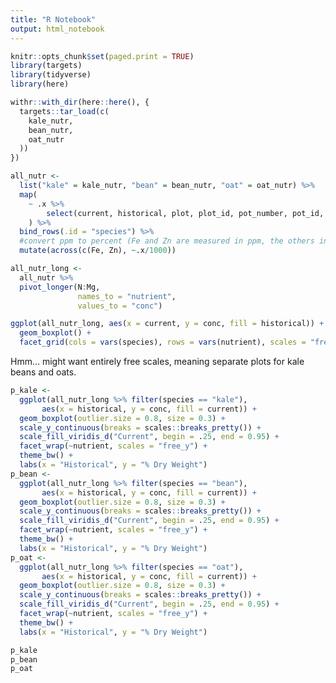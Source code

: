 ```yaml
---
title: "R Notebook"
output: html_notebook
---
```


```r
knitr::opts_chunk$set(paged.print = TRUE)
library(targets)
library(tidyverse)
library(here)
```


```r
withr::with_dir(here::here(), {
  targets::tar_load(c(
    kale_nutr,
    bean_nutr,
    oat_nutr
  ))
})
```

```r
all_nutr <- 
  list("kale" = kale_nutr, "bean" = bean_nutr, "oat" = oat_nutr) %>%
  map(
    ~ .x %>%
        select(current, historical, plot, plot_id, pot_number, pot_id, N = n, Fe = fe, Zn = zn, Ca = ca, K = k, Mg = mg)
    ) %>%
  bind_rows(.id = "species") %>% 
  #convert ppm to percent (Fe and Zn are measured in ppm, the others in %)
  mutate(across(c(Fe, Zn), ~.x/1000))
```

```r
all_nutr_long <- 
  all_nutr %>% 
  pivot_longer(N:Mg,
               names_to = "nutrient",
               values_to = "conc")
```

```r
ggplot(all_nutr_long, aes(x = current, y = conc, fill = historical)) +
  geom_boxplot() +
  facet_grid(cols = vars(species), rows = vars(nutrient), scales = "free_y")
```

Hmm... might want entirely free scales, meaning separate plots for kale beans and oats.

```r
p_kale <-
  ggplot(all_nutr_long %>% filter(species == "kale"),
       aes(x = historical, y = conc, fill = current)) + 
  geom_boxplot(outlier.size = 0.8, size = 0.3) +
  scale_y_continuous(breaks = scales::breaks_pretty()) +
  scale_fill_viridis_d("Current", begin = .25, end = 0.95) +
  facet_wrap(~nutrient, scales = "free_y") +
  theme_bw() +
  labs(x = "Historical", y = "% Dry Weight")
p_bean <-
  ggplot(all_nutr_long %>% filter(species == "bean"),
       aes(x = historical, y = conc, fill = current)) + 
  geom_boxplot(outlier.size = 0.8, size = 0.3) +
  scale_y_continuous(breaks = scales::breaks_pretty()) +
  scale_fill_viridis_d("Current", begin = .25, end = 0.95) +
  facet_wrap(~nutrient, scales = "free_y") +
  theme_bw() +
  labs(x = "Historical", y = "% Dry Weight")
p_oat <-
  ggplot(all_nutr_long %>% filter(species == "oat"),
       aes(x = historical, y = conc, fill = current)) + 
  geom_boxplot(outlier.size = 0.8, size = 0.3) +
  scale_y_continuous(breaks = scales::breaks_pretty()) +
  scale_fill_viridis_d("Current", begin = .25, end = 0.95) +
  facet_wrap(~nutrient, scales = "free_y") +
  theme_bw() +
  labs(x = "Historical", y = "% Dry Weight")
```


```r
p_kale
p_bean
p_oat
```

